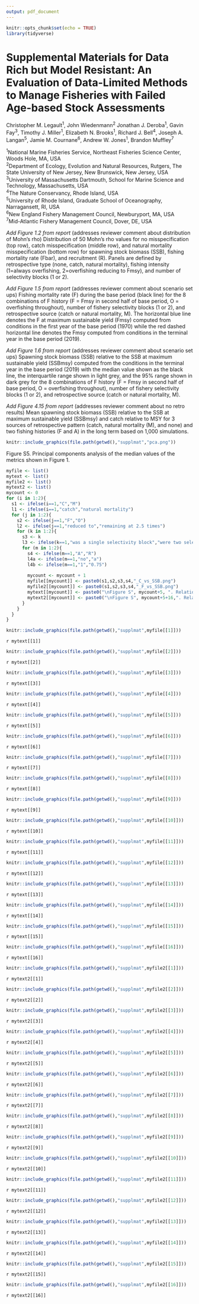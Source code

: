 ```yaml
---
output: pdf_document
---
```


```r
knitr::opts_chunk$set(echo = TRUE)
library(tidyverse)
```

\newpage

# Supplemental Materials for Data Rich but Model Resistant: An Evaluation of Data-Limited Methods to Manage Fisheries with Failed Age-based Stock Assessments

  
Christopher M. Legault^1^, John Wiedenmann^2^ Jonathan J. Deroba^1^, Gavin Fay^3^, Timothy J. Miller^1^, Elizabeth N. Brooks^1^, Richard J. Bell^4^, Joseph A. Langan^5^, Jamie M. Cournane^6^, Andrew W. Jones^1^, Brandon Muffley^7^


^1^National Marine Fisheries Service, Northeast Fisheries Science Center, Woods Hole, MA, USA  
^2^Department of Ecology, Evolution and Natural Resources, Rutgers, The State University of New Jersey, New Brunswick, New Jersey, USA  
^3^University of Massachusetts Dartmouth, School for Marine Science
and Technology, Massachusetts, USA  
^4^The Nature Conservancy, Rhode Island, USA  
^5^University of Rhode Island, Graduate School of Oceanography, Narragansett, RI, USA  
^6^New England Fishery Management Council, Newburyport, MA, USA  
^7^Mid-Atlantic Fishery Management Council, Dover, DE, USA  

*Add Figure 1.2 from report*  (addresses reviewer comment about distribution of Mohn's rho)
Distribution of 50 Mohn’s rho values for no misspecification (top row), catch misspecification (middle row), and natural mortality misspecification (bottom row) for spawning stock biomass (SSB), fishing mortality rate (Fbar), and recruitment (R). Panels are defined by retrospective type (none, catch, natural mortality), fishing intensity (1=always overfishing, 2=overfishing reducing to Fmsy), and number of selectivity blocks (1 or 2).

*Add Figure 1.5 from report* (addresses reviewer comment about scenario set ups)
Fishing mortality rate (F) during the base period (black line) for the 8 combinations of F history (F = Fmsy in second half of base period, O = overfishing throughout), number of fishery selectivity blocks (1 or 2), and retrospective source (catch or natural mortality, M). The horizontal blue line denotes the F at maximum sustainable yield (Fmsy) computed from conditions in the first year of the base period (1970) while the red dashed horizontal line denotes the Fmsy computed from conditions in the terminal year in the base period (2019).

*Add Figure 1.6 from report* (addresses reviewer comment about scenario set ups)
Spawning stock biomass (SSB) relative to the SSB at maximum sustainable yield (SSBmsy) computed from the conditions in the terminal year in the base period (2019) with the median value shown as the black line, the interquartile range shown in light grey, and the 95% range shown in dark grey for the 8 combinations of F history (F = Fmsy in second half of base period, O = overfishing throughout), number of fishery selectivity blocks (1 or 2), and retrospective source (catch or natural mortality, M).

*Add Figure 4.15 from report* (addresses reviewer comment about no retro results)
Mean spawning stock biomass (SSB) relative to the SSB at maximum sustainable yield (SSBmsy) and catch relative to MSY for 3 sources of retrospective pattern (catch, natural mortality (M), and none) and two fishing histories (F and A) in the long term based on 1,000 simulations.

```r
knitr::include_graphics(file.path(getwd(),"supplmat","pca.png"))
```

Figure S5. Principal components analysis of the median values of the metrics shown in Figure 1.
\newpage


```r
myfile <- list()
mytext <- list()
myfile2 <- list()
mytext2 <- list()
mycount <- 0
for (i in 1:2){
  s1 <- ifelse(i==1,"C","M")
  l1 <- ifelse(i==1,"catch","natural mortality")
  for (j in 1:2){
    s2 <- ifelse(j==1,"F","O")
    l2 <- ifelse(j==1,"reduced to","remaining at 2.5 times")
    for (k in 1:2){
      s3 <- k
      l3 <- ifelse(k==1,"was a single selectivity block","were two selectivity blocks")
      for (m in 1:2){
        s4 <- ifelse(m==1,"A","R")
        l4a <- ifelse(m==1,"no","a")
        l4b <- ifelse(m==1,"1","0.75")
        
        mycount <- mycount + 1
        myfile[[mycount]] <- paste0(s1,s2,s3,s4,"_C_vs_SSB.png")
        myfile2[[mycount]] <- paste0(s1,s2,s3,s4,"_F_vs_SSB.png")
        mytext[[mycount]] <- paste0("\nFigure S", mycount+5, ". Relationship between long-term average catch and spawning stock biomass relative to their reference points by method. Each point represents the average for years 21-40 in the feedback period for a single iteration of a scenario. The scenario shown is where ", l1, " was the source of the retrospective pattern with $F$ ", l2, " $F_{MSY}$ in the second half of the base period, there ", l3, ", and where ", l4a, " buffer was applied to the catch advice (catch multiplier = ", l4b, ").")
        mytext2[[mycount]] <- paste0("\nFigure S", mycount+5+16,". Relationship between long-term average fishing mortality rate and spawning stock biomass relative to their reference points by method. Each point represents the average for years 21-40 in the feedback period for a single iteration of a scenario. The scenario shown is where ", l1, " was the source of the retrospective pattern with $F$ ", l2, " $F_{MSY}$ in the second half of the base period, there ", l3, ", and where ", l4a, " buffer was applied to the catch advice (catch multiplier = ", l4b, ").")
      }
    }
  }
}
```

```r
knitr::include_graphics(file.path(getwd(),"supplmat",myfile[[1]]))
```
`r mytext[[1]]`
\newpage

```r
knitr::include_graphics(file.path(getwd(),"supplmat",myfile[[2]]))
```
`r mytext[[2]]`
\newpage

```r
knitr::include_graphics(file.path(getwd(),"supplmat",myfile[[3]]))
```
`r mytext[[3]]`
\newpage

```r
knitr::include_graphics(file.path(getwd(),"supplmat",myfile[[4]]))
```
`r mytext[[4]]`
\newpage

```r
knitr::include_graphics(file.path(getwd(),"supplmat",myfile[[5]]))
```
`r mytext[[5]]`
\newpage

```r
knitr::include_graphics(file.path(getwd(),"supplmat",myfile[[6]]))
```
`r mytext[[6]]`
\newpage

```r
knitr::include_graphics(file.path(getwd(),"supplmat",myfile[[7]]))
```
`r mytext[[7]]`
\newpage

```r
knitr::include_graphics(file.path(getwd(),"supplmat",myfile[[8]]))
```
`r mytext[[8]]`
\newpage

```r
knitr::include_graphics(file.path(getwd(),"supplmat",myfile[[9]]))
```
`r mytext[[9]]`
\newpage

```r
knitr::include_graphics(file.path(getwd(),"supplmat",myfile[[10]]))
```
`r mytext[[10]]`
\newpage

```r
knitr::include_graphics(file.path(getwd(),"supplmat",myfile[[11]]))
```
`r mytext[[11]]`
\newpage

```r
knitr::include_graphics(file.path(getwd(),"supplmat",myfile[[12]]))
```
`r mytext[[12]]`
\newpage

```r
knitr::include_graphics(file.path(getwd(),"supplmat",myfile[[13]]))
```
`r mytext[[13]]`
\newpage

```r
knitr::include_graphics(file.path(getwd(),"supplmat",myfile[[14]]))
```
`r mytext[[14]]`
\newpage

```r
knitr::include_graphics(file.path(getwd(),"supplmat",myfile[[15]]))
```
`r mytext[[15]]`
\newpage

```r
knitr::include_graphics(file.path(getwd(),"supplmat",myfile[[16]]))
```
`r mytext[[16]]`
\newpage

```r
knitr::include_graphics(file.path(getwd(),"supplmat",myfile2[[1]]))
```
`r mytext2[[1]]`
\newpage

```r
knitr::include_graphics(file.path(getwd(),"supplmat",myfile2[[2]]))
```
`r mytext2[[2]]`
\newpage

```r
knitr::include_graphics(file.path(getwd(),"supplmat",myfile2[[3]]))
```
`r mytext2[[3]]`
\newpage

```r
knitr::include_graphics(file.path(getwd(),"supplmat",myfile2[[4]]))
```
`r mytext2[[4]]`
\newpage

```r
knitr::include_graphics(file.path(getwd(),"supplmat",myfile2[[5]]))
```
`r mytext2[[5]]`
\newpage

```r
knitr::include_graphics(file.path(getwd(),"supplmat",myfile2[[6]]))
```
`r mytext2[[6]]`
\newpage

```r
knitr::include_graphics(file.path(getwd(),"supplmat",myfile2[[7]]))
```
`r mytext2[[7]]`
\newpage

```r
knitr::include_graphics(file.path(getwd(),"supplmat",myfile2[[8]]))
```
`r mytext2[[8]]`
\newpage

```r
knitr::include_graphics(file.path(getwd(),"supplmat",myfile2[[9]]))
```
`r mytext2[[9]]`
\newpage

```r
knitr::include_graphics(file.path(getwd(),"supplmat",myfile2[[10]]))
```
`r mytext2[[10]]`
\newpage

```r
knitr::include_graphics(file.path(getwd(),"supplmat",myfile2[[11]]))
```
`r mytext2[[11]]`
\newpage

```r
knitr::include_graphics(file.path(getwd(),"supplmat",myfile2[[12]]))
```
`r mytext2[[12]]`
\newpage

```r
knitr::include_graphics(file.path(getwd(),"supplmat",myfile2[[13]]))
```
`r mytext2[[13]]`
\newpage

```r
knitr::include_graphics(file.path(getwd(),"supplmat",myfile2[[14]]))
```
`r mytext2[[14]]`
\newpage

```r
knitr::include_graphics(file.path(getwd(),"supplmat",myfile2[[15]]))
```
`r mytext2[[15]]`
\newpage

```r
knitr::include_graphics(file.path(getwd(),"supplmat",myfile2[[16]]))
```
`r mytext2[[16]]`
\newpage

